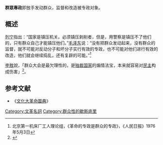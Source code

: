 {{copyedit}} 
'''群眾專政'''即放手发动群众，监督和改造被专政对象。

== 概述 ==
[[列宁|列宁]]指出：“国家是镇压机关。必须镇压剥削者，但是，用警察是镇压不了他们的，只有群众自己才能镇压他们。”[[毛泽东|毛泽东]]说：“没有把群众发动起来，没有群众的监督，就不可能对反动分子和坏分子实行有效的专政，也不可能对他们进行有效的改造，他们就会继续捣乱，还有复辟的可能。”<ref>北京第一机床厂工人理论组，《革命的专政是群众的专政》，《人民日报》1976年5月3日</ref>

[[李敖|李敖]]說，「群众大会是最欠理性的，是[[獨裁政體|独裁国家]]的煽情法宝，本来就容易对[[民主|民主]]构成伤害」<ref>{{cite news|url=http://leeao.com.cn/zhawen/democracy.htm|author=李敖|title=打着民主反民主|publisher=李敖研究|date=1988-07-24|accessdate=2016-03-25|archive-date=2015-08-08|archive-url=https://web.archive.org/web/20150808035557/http://www.leeao.com.cn/zhawen/democracy.htm|dead-url=no}}</ref>。

==参考文献==
{{reflist}}
*《[[文化大革命圖典|文化大革命圖典]]》
{{Maoism}}
{{文化大革命}}

[[Category:文革名詞|Category:文革名詞]]
[[Category:群众性的歇斯底里|Category:群众性的歇斯底里]]